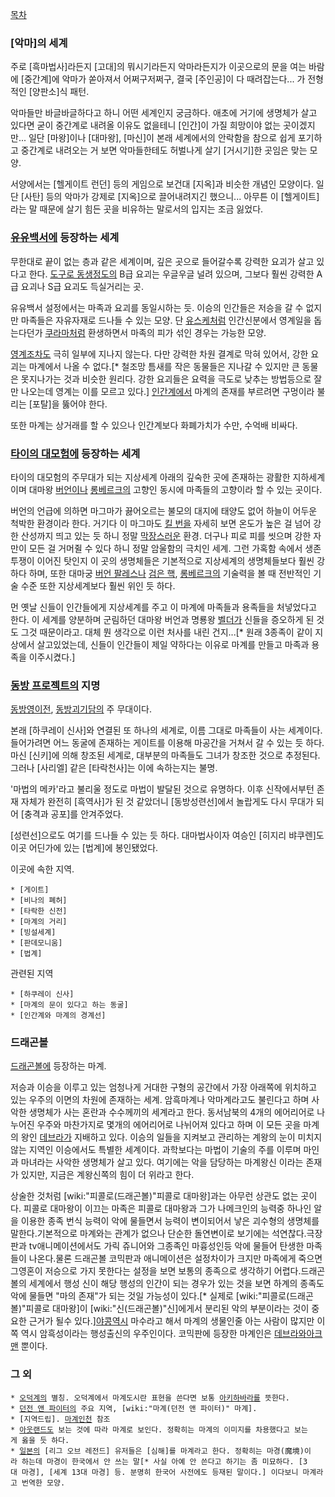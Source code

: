 {{{+1 魔界}}}

[[목차]]
=== [악마]의 세계 ===
주로 [흑마법사]라든지 [고대]의 뭐시기라든지 악마라든지가 이곳으로의 문을 여는 바람에 [중간계]에 악마가 쏟아져서 어쩌구저쩌구, 결국 [주인공]이 다 때려잡는다... 가 전형적인 [양판소]식 패턴. 

악마들만 바글바글하다고 하니 어떤 세계인지 궁금하다. 애초에 거기에 생명체가 살고 있다면 굳이 중간계로 내려올 이유도 없을테니 [인간]이 가질 희망이야 없는 곳이겠지만... 일단 [마왕]이나 [대마왕], [마신]이 본래 세계에서의 안락함을 참으로 쉽게 포기하고 중간계로 내려오는 거 보면 악마들한테도 허벌나게 살기 [거시기]한 곳임은 맞는 모양.

서양에서는 [헬게이트 런던] 등의 게임으로 보건대 [지옥]과 비슷한 개념인 모양이다. 일단 [사탄] 등의 악마가 강제로 [지옥]으로 끌어내려지긴 했으니... 아무튼 이 [헬게이트]라는 말 때문에 살기 힘든 곳을 비유하는 말로서의 입지는 조금 잃었다.
=== [[유유백서]]에 등장하는 세계 ===
무한대로 끝이 없는 층과 같은 세계이며, 깊은 곳으로 들어갈수록 강력한 요괴가 살고 있다고 한다.
[[도구로 동생]]정도의 B급 요괴는 우글우글 널려 있으며, 그보다 훨씬 강력한 A급 요괴나 S급 요괴도 득실거리는 곳.

유유백서 설정에서는 마족과 요괴를 동일시하는 듯. 이승의 인간들은 저승을 갈 수 없지만 마족들은 자유자재로 드나들 수 있는 모양. 단 [[유스케]]처럼 인간신분에서 영계일을 돕는다던가 [[쿠라마]]처럼 환생하면서 마족의 피가 섞인 경우는 가능한 모양.

[[영계]]조차도 극히 일부에 지나지 않는다. 다만 강력한 차원 결계로 막혀 있어서, 강한 요괴는 마계에서 나올 수 없다.[* 철조망 틈새를 작은 동물들은 지나갈 수 있지만 큰 동물은 못지나가는 것과 비슷한 원리다. 강한 요괴들은 요력을 극도로 낮추는 방법등으로 잘만 나오는데 영계는 이를 모르고 있다.]
[[인간계]]에서 마계의 존재를 부르려면 구멍이라 불리는 [포탈]을 뚫어야 한다.

또한 마계는 상거래를 할 수 있으나 인간계보다 화폐가치가 수만, 수억배 비싸다.

=== [[타이의 대모험]]에 등장하는 세계 ===
타이의 대모험의 주무대가 되는 지상세계 아래의 깊숙한 곳에 존재하는 광활한 지하세계이며 대마왕 [[버언]]이나 [[롱베르크]]의 고향인 동시에 마족들의 고향이라 할 수 있는 곳이다. 

버언의 언급에 의하면 마그마가 끓어오르는 불모의 대지에 태양도 없어 하늘이 어두운 척박한 환경이라 한다. 거기다 이 마그마도 [[킬 번]]을 자세히 보면 온도가 높은 걸 넘어 강한 산성까지 띄고 있는 듯 하니 정말 [[막장]]스러운 환경. 더구나 피로 피를 씻으며 강한 자만이 모든 걸 거머쥘 수 있다 하니 정말 암울함의 극치인 세계. 그런 가혹함 속에서 생존투쟁이 이어진 탓인지 이 곳의 생명체들은 기본적으로 지상세계의 생명체들보다 훨씬 강하다 하며, 또한 대마궁 [[버언 팔레스]]나 [[검은 핵]], [[롱베르크]]의 기술력을 볼 때 전반적인 기술 수준 또한 지상세계보다 훨씬 위인 듯 하다. 

먼 옛날 신들이 인간들에게 지상세계를 주고 이 마계에 마족들과 용족들을 처넣었다고 한다. 이 세계를 양분하며 군림하던 대마왕 버언과 명룡왕 [[벨더]]가 신들을 증오하게 된 것도 그것 때문이라고. 대체 뭔 생각으로 이런 처사를 내린 건지...[* 원래 3종족이 같이 지상에서 살고있었는데, 신들이 인간들이 제일 약하다는 이유로 마계를 만들고 마족과 용족을 이주시켰다.]

=== [[동방 프로젝트]]의 지명 ===
[[동방영이전]], [[동방괴기담]]의 주 무대이다.

본래 [하쿠레이 신사]와 연결된 또 하나의 세계로, 이름 그대로 마족들이 사는 세계이다. 들어가려면 어느 동굴에 존재하는 게이트를 이용해 마공간을 거쳐서 갈 수 있는 듯 하다.
마신 [신키]에 의해 창조된 세계로, 대부분의 마족들도 그녀가 창조한 것으로 추정된다. 그러나 [사리엘] 같은 [타락천사]는 이에 속하는지는 불명.

'마법의 메카'라고 불리울 정도로 마법이 발달된 것으로 유명하다.
이후 신작에서부턴 존재 자체가 완전히 [흑역사]가 된 것 같았더니 [동방성련선]에서 놀랍게도 다시 무대가 되어 [충격과 공포]를 안겨주었다.

[성련선]으로도 여기를 드나들 수 있는 듯 하다. 대마법사이자 여승인 [히지리 뱌쿠렌]도 이곳 어딘가에 있는 [법계]에 봉인됐었다.

이곳에 속한 지역.
 * [게이트]
 * [비나의 폐허]
 * [타락한 신전]
 * [마계의 거리]
 * [빙설세계]
 * [판데모니움]
 * [법계]

관련된 지역
 * [하쿠레이 신사]
 * [마계의 문이 있다고 하는 동굴]
 * [인간계와 마계의 경계선]

=== 드래곤볼 ===
[[드래곤볼]]에 등장하는 마계.

저승과 이승을 이루고 있는 엄청나게 거대한 구형의 공간에서 가장 아래쪽에 위치하고 있는 우주의 이면의 차원에 존재하는 세계. 암흑마계나 악마계라고도 불린다고 하며 사악한 생명체가 사는 혼란과 수수께끼의 세계라고 한다. 동서남북의 4개의 에어리어로 나누어진 우주와 마찬가지로 몇개의 에어리어로 나뉘어져 있다고 하며 이 모든 곳을 마계의 왕인 [[데브라]]가 지배하고 있다. 이승의 일들을 지켜보고 관리하는 계왕의 눈이 미치지 않는 지역인 이승에서도 특별한 세계이다. 과학보다는 마법이 기술의 주를 이루며 마인과 마녀라는 사악한 생명체가 살고 있다. 여기에는 악을 담당하는 마계왕신 이라는 존재가 있지만, 지금은 계왕신쪽의 힘이 더 위라고 한다.

상술한 것처럼 [wiki:"피콜로(드래곤볼)"피콜로 대마왕]과는 아무런 상관도 없는 곳이다. 피콜로 대마왕이 이끄는 마족은 피콜로 대마왕과 그가 나메크인의 능력중 하나인 알을 이용한 종족 번식 능력이 악에 물들면서 능력이 변이되어서 낳은 괴수형의 생명체를 말한다.기본적으로 마계와는 관계가 없으나 단순한 돌연변이로 보기에는 석연찮다.극장판과 tv애니메이션에서도 가릭 쥬니어와 그종족인 마흉성인등 악에 물들어 탄생한 마족들이 나온다.물론 드래곤볼 코믹판과 애니메이션은 설정차이가 크지만 마족에게 죽으면 그영혼이 저승으로 가지 못한다는 설정을 보면 보통의 종족으로 생각하기 어렵다.드래곤볼의 세계에서 행성 신이 해당 행성의 인간이 되는 경우가 있는 것을 보면 하계의 종족도 악에 물들면 "마의 존재"가 되는 것일 가능성이 있다.[* 실제로 [wiki:"피콜로(드래곤볼)"피콜로 대마왕]이 [wiki:"신(드래곤볼)"신]에게서 분리된 악의 부분이라는 것이 중요한 근거가 될수 있다.][[야콩]]역시 마수라고 해서 마계의 생물인줄 아는 사람이 많지만 이쪽 역시 암흑성이라는 행성출신의 우주인이다. 코믹판에 등장한 마계인은 [[데브라]]와[[아크맨]] 뿐이다.

=== 그 외 ===
 * [[오덕계]]의 별칭. 오덕계에서 마계도시란 표현을 쓴다면 보통 [[아키하바라]]를 뜻한다.
 * [[던전 앤 파이터]]의 주요 지역, [wiki:"마계(던전 앤 파이터)" 마계].
 * [지역드립]. [[마계인천]] 참조
 * [[아웃랜드]]도 보는 것에 따라 마계로 보인다. 정확히는 마계의 이미지를 차용했다고 보는게 옳을 듯 하다.
 * [[일본]]의 [리그 오브 레전드] 유저들은 [심해]를 마계라고 한다. 정확히는 마경(魔境)이라 하는데 마경이 한국에서 안 쓰는 말[* 사실 아예 안 쓴다고 하기는 좀 미묘하다. [3대 마경], [세계 13대 마경] 등. 분명히 한국어 사전에도 등재된 말이다.] 이다보니 마계라고 번역한 모양.
